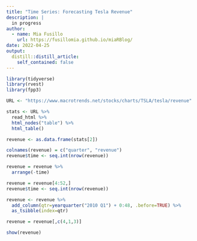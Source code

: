 ```yaml
---
title: "Time Series: Forecasting Tesla Revenue"
description: |
  in progress
author:
  - name: Mia Fusillo
    url: https://fusillomia.github.io/miaRBlog/
date: 2022-04-25
output:
  distill::distill_article:
    self_contained: false
---
```


```r
library(tidyverse)
library(rvest)
library(fpp3)
```

```r
URL <- "https://www.macrotrends.net/stocks/charts/TSLA/tesla/revenue"

stats <- URL %>% 
  read_html %>% 
  html_nodes("table") %>% 
  html_table()

revenue <- as.data.frame(stats[2])

colnames(revenue) = c("quarter", "revenue")
revenue$time <- seq.int(nrow(revenue))

revenue = revenue %>%
  arrange(-time)

revenue = revenue[4:52,]
revenue$time <- seq.int(nrow(revenue))

revenue <- revenue %>%
  add_column(qtr=yearquarter("2010 Q1") + 0:48, .before=TRUE) %>%
  as_tsibble(index=qtr)

revenue = revenue[,c(4,1,3)]

show(revenue)
```


